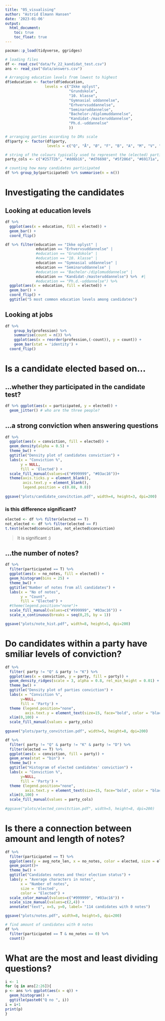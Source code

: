 ```yaml
---
title: "05_visualising"
author: "Astrid Elmann Hansen"
date: '2023-01-06'
output:
  html_document:
    toc: true
    toc_float: true
---
```


```r
pacman::p_load(tidyverse, ggridges)

# loading files
df <- read_csv("data/fv_22_kandidat_test.csv")
ans <- read_csv("data/answers.csv")

# Arranging education levels from lowest to highest
df$education <- factor(df$education,
                  levels = c("Ikke oplyst", 
                             "Grundskole", 
                             "10. klasse",
                             "Gymnasial uddannelse",                             
                             "Erhvervsuddannelse",
                             "Seminaruddannelse",
                             "Bachelor-/diplomuddannelse",
                             "Kandidat-/masteruddannelse",
                             "Ph.d.-uddannelse"
                             ))

# arranging parties according to DRs scale
df$party <- factor(df$party, 
                   levels = c("Q", "Å", "Ø", "F", "B", "A", "M", "V", "C","O", "D", "I", "Æ", "K"))

# string of the colours typically used to represent the (elected) parties.
party_cols <- c("#25772b", "#dd6b16", "#d76698", "#5f206d", "#69171a", "#a475c8", "#1d3151", "#8fa61d", "#ffbd31", "#14696c", "#35a4b0", "#6581c7")

# counting how many candidates participated
df %>% group_by(participated) %>% summarise(n = n())
```

# Investigating the candidates
## Looking at education levels

```r
df %>% 
  ggplot(aes(x = education, fill = elected)) + 
  geom_bar() +
  coord_flip()
```

```r
df %>% filter(education == "Ikke oplyst" |
              education == "Erhvervsuddannelse" |
              #education == "Grundskole" |
              #education == "10. klasse" |
              education == "Gymnasial uddannelse" |
              education == "Seminaruddannelse" |
              #education == "Bachelor-/diplomuddannelse" |
              education == "Kandidat-/masteruddannelse") %>%  #|
              #education == "Ph.d.-uddannelse") %>% 
  ggplot(aes(x = education, fill = elected)) + 
  geom_bar() +
  coord_flip() +
  ggtitle("5 most common education levels among candidates")
```

## Looking at jobs
```r
df %>% 
	group_by(profession) %>% 
	summarise(count = n()) %>% 
	ggplot(aes(x = reorder(profession,(-count)), y = count)) + 
	geom_bar(stat = 'identity') +
  coord_flip() 
```


# Is a candidate elected based on...
## ...whether they participated in the candidate test?
```r
df %>% ggplot(aes(x = participated, y = elected)) +
  geom_jitter() # who are the three people?
```

## ...a strong conviction when answering questions
```r
df %>% 
  ggplot(aes(x = conviction, fill = elected)) +
  geom_density(alpha = 0.5) +
  theme_bw() +
  ggtitle("Density plot of candidates conviction") +
  labs(x = "Conviction %",
       y = NULL,
       fill = 'Elected') +
  scale_fill_manual(values=c("#999999", "#03ac16"))+
  theme(axis.ticks.y = element_blank(),
        axis.text.y = element_blank(),
        legend.position = c(0.88, 0.8))
  
ggsave("plots/candidate_convitction.pdf", width=4, height=3, dpi=200)
```
### is this difference significant?
```r
elected <- df %>% filter(elected == T)
not_elected <- df %>% filter(elected == F)
t.test(elected$conviction, not_elected$conviction)
```
> It is significant :)


## ...the number of notes?
```r
df %>% 
  filter(participated == T) %>% 
  ggplot(aes(x = no_notes, fill = elected)) +
  geom_histogram(bins = 25) +
  theme_bw() +
  ggtitle("Number of notes from all candidates") +
  labs(x = "No of notes",
       y = "Count",
       fill = "Elected") +
  #theme(legend.position="none")+
  scale_fill_manual(values=c("#999999", "#03ac16")) +
  scale_x_continuous(breaks = seq(0,25, by = 1))

ggsave("plots/note_hist.pdf", width=8, height=5, dpi=200)
```

# Do candidates within a party have smiliar levels of conviction?

```r
df %>% 
  filter( party != "Q" & party != "K") %>% 
  ggplot(aes(x = conviction, y = party, fill = party)) +
  geom_density_ridges(scale = 3, alpha = 0.8, rel_min_height = 0.01) +
  theme_bw() +
  ggtitle("Density plot of parties conviction") +
  labs(x = "Conviction %",
       y=NULL,
       fill = 'Party') +
  theme (legend.position="none", 
         axis.text.y = element_text(size=15, face="bold", color = "black"))+
  xlim(0,100) +
  scale_fill_manual(values = party_cols)
  
ggsave("plots/party_convitction.pdf", width=5, height=8, dpi=200)
```

```r
df %>% 
  filter( party != "Q" & party != "K" & party != "D") %>% 
  filter(elected == T) %>% 
  ggplot(aes(x = conviction, fill = party)) +
  geom_area(stat = "bin") +
  theme_bw() +
  ggtitle("Histogram of elected candidates' conviction") +
  labs(x = "Conviction %",
       y=NULL,
       fill = 'Party') +
  theme (legend.position="none", 
         axis.text.y = element_text(size=15, face="bold", color = "black"))+
  xlim(0,100) +
  scale_fill_manual(values = party_cols) 
  
#ggsave("plots/elected_convitction.pdf", width=5, height=8, dpi=200)
```

# Is there a connection between amount and length of notes?
```r
df %>% 
  filter(participated == T) %>% 
  ggplot(aes(y = avg_note_len, x = no_notes, color = elected, size = elected)) +
  geom_point()+
  theme_bw() +
  ggtitle("Candidates notes and their election status") +
  labs(y = "Average characters in notes",
       x = "Number of notes",
       size = 'Elected',
       color = "Elected") +
  scale_color_manual(values=c("#999999", "#03ac16")) +
  scale_size_manual(values=c(2,4)) +
  annotate("text", x=5, y=0, label= "114 candidates with 0 notes") 

ggsave("plots/notes.pdf", width=8, height=5, dpi=200)

# find amount of candidates with 0 notes
df %>% 
  filter(participated == T & no_notes == 0) %>% 
  count()
```


# What are the most and least dividing questions?

```r
i <- 1
for (q in ans[2:26]){
p <- ans %>% ggplot(aes(x = q)) + 
  geom_histogram() +
  ggtitle(paste0("Q no ", i)) 
i = i+1
print(p)
}
```





